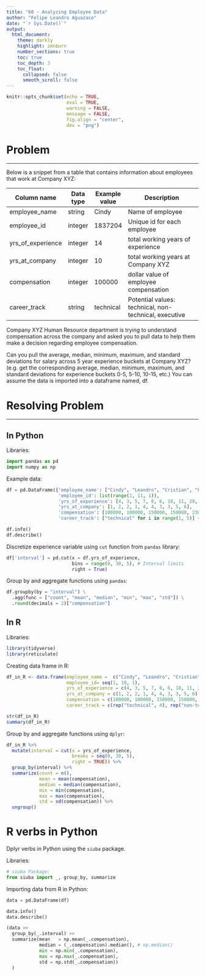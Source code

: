 ```yaml
---
title: "60 - Analyzing Employee Data"
author: "Felipe Leandro Aguazaco"
date: "`r Sys.Date()`"
output: 
  html_document:
    theme: darkly
    highlight: zenburn
    number_sections: true
    toc: true
    toc_depth: 3
    toc_float:
      collapsed: false
      smooth_scroll: false
---
```


```r
knitr::opts_chunk$set(echo = TRUE,
                      eval = TRUE,
                      warning = FALSE, 
                      message = FALSE, 
                      fig.align = "center", 
                      dev = "png")
```

# Problem

---

Below is a snippet from a table that contains information about employees that work at Company XYZ: 

| Column name       | Data type | Example value | Description                                           |
|-------------------|-----------|---------------|-------------------------------------------------------|
| employee_name     | string    | Cindy         | Name of employee                                      |
| employee_id       | integer   | 1837204       | Unique id for each employee                           |
| yrs_of_experience | integer   | 14            | total working years of experience                     |
| yrs_at_company    | integer   | 10            | total working years at Company XYZ                    |
| compensation      | integer   | 100000        | dollar value of employee compensation                 |
| career_track      | string    | technical     | Potential values: technical, non-technical, executive |

Company XYZ Human Resource department is trying to understand compensation across the company and asked you to pull data to help them make a decision regarding employee compensation.   

Can you pull the average, median, minimum, maximum, and standard deviations for salary across 5 year experience buckets at Company XYZ? (e.g. get the corresponding average, median, minimum, maximum, and standard deviations for experience buckets 0-5, 5-10, 10-15, etc.) You can assume the data is imported into a dataframe named, df.  

# Resolving Problem {.tabset .tabset-fade .tabset-pills}

---

## In Python 

Libraries:

```python
import pandas as pd
import numpy as np

```

Example data:

```python

df = pd.DataFrame({'employee_name': ["Cindy", "Leandro", "Cristian", "Felipe", "Marina", "Luz", "Daniel", "Joseph", "Charles", "Tom"], 
                   'employee_id': list(range(1, 11, 1)), 
                   'yrs_of_experience': [4, 3, 5, 7, 8, 6, 10, 11, 20, 21], 
                   'yrs_at_company': [1, 2, 2, 1, 4, 4, 3, 3, 5, 6], 
                   'compensation': [100000, 100000, 150000, 150000, 230000, 134000, 456000, 321000, 123000, 123000], 
                   'career_track': ["technical" for i in range(1, 5)] + ["non-technical" for i in range(1, 5)] + ["executive" for i in range(1, 3)]})

df.info()
df.describe()

```

Discretize experience variable using `cut` function from `pandas` library:

```python
df['interval'] = pd.cut(x = df.yrs_of_experience, 
                        bins = range(0, 30, 5), # Interval limits
                        right = True)
```

Group by and aggregate functions using `pandas`:

```python
df.groupby(by = "interval") \
  .agg(func = ["count", "mean", "median", "min", "max", "std"]) \
  .round(decimals = 2)["compensation"]

```

## In R

Libraries:

```r
library(tidyverse)
library(reticulate)
```

Creating data frame in R:

```r

df_in_R <- data.frame(employee_name =  c("Cindy", "Leandro", "Cristian", "Felipe", "Marina", "Luz", "Daniel", "Joseph", "Charles", "Tom"),
                      employee_id= seq(1, 10, 1), 
                      yrs_of_experience = c(4, 3, 5, 7, 8, 6, 10, 11, 20, 21),
                      yrs_at_company = c(1, 2, 2, 1, 4, 4, 3, 3, 5, 6), 
                      compensation = c(100000, 100000, 150000, 150000, 230000, 134000, 456000, 321000, 123000, 123000), 
                      career_track = c(rep("technical", 4), rep("non-technical", 4), rep("executive", 2) ))

str(df_in_R)
summary(df_in_R)

```

Group by and aggregate functions using `dplyr`:

```r

df_in_R %>% 
  mutate(interval = cut(x = yrs_of_experience, 
                        breaks = seq(0, 30, 5), 
                        right = TRUE)) %>% 
  group_by(interval) %>% 
  summarize(count = n(), 
            mean = mean(compensation), 
            median = median(compensation), 
            min = min(compensation), 
            max = max(compensation), 
            std = sd(compensation)) %>% 
  ungroup()

```
# R verbs in Python

Dplyr verbs in Python using the `siuba` package.

Libraries:

```python
# siuba Package:
from siuba import _, group_by, summarize
```

Importing data from R in Python:

```python
data = pd.DataFrame(df)

data.info()
data.describe()

```

```python
(data >> 
  group_by(_.interval) >> 
  summarize(mean   = np.mean(_.compensation),
            median = (_.compensation).median(), # np.median()
            min = np.min(_.compensation), 
            max = np.max(_.compensation), 
            std = np.std(_.compensation))
  )

```




